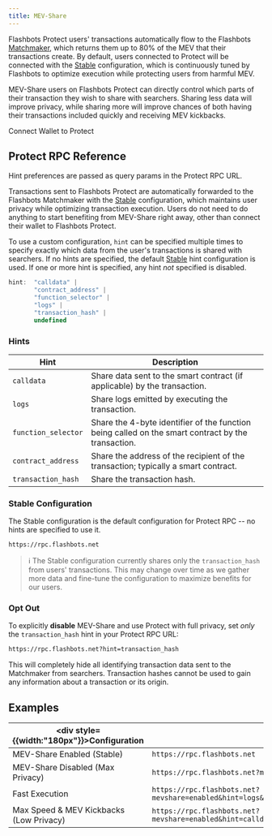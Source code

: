 ```yaml
---
title: MEV-Share
---
```



Flashbots Protect users' transactions automatically flow to the Flashbots [Matchmaker](/flashbots-mev-share/overview#what-is-a-matchmaker), which returns them up to 80% of the MEV that their transactions create. By default, users connected to Protect will be connected with the [Stable](/flashbots-protect/rpc/mev-share#stable-configuration) configuration, which is continuously tuned by Flashbots to optimize execution while protecting users from harmful MEV.

MEV-Share users on Flashbots Protect can directly control which parts of their transaction they wish to share with searchers. Sharing less data will improve privacy, while sharing more will improve chances of both having their transactions included quickly and receiving MEV kickbacks.

<ProtectButton>Connect Wallet to Protect</ProtectButton>

## Protect RPC Reference

Hint preferences are passed as query params in the Protect RPC URL.

Transactions sent to Flashbots Protect are automatically forwarded to the Flashbots Matchmaker with the [Stable](/flashbots-protect/rpc/mev-share#stable-configuration) configuration, which maintains user privacy while optimizing transaction execution. Users do not need to do anything to start benefiting from MEV-Share right away, other than connect their wallet to Flashbots Protect.

To use a custom configuration, `hint` can be specified multiple times to specify exactly which data from the user's transactions is shared with searchers. If no hints are specified, the default [Stable](/flashbots-protect/rpc/mev-share#stable-configuration) hint configuration is used. If one or more hint is specified, any hint _not_ specified is disabled.

```js
hint:  "calldata" |
       "contract_address" |
       "function_selector" |
       "logs" |
       "transaction_hash" |
       undefined
```

### Hints

| Hint | Description |
| - | - |
| `calldata` | Share data sent to the smart contract (if applicable) by the transaction. |
| `logs` | Share logs emitted by executing the transaction. |
| `function_selector` | Share the 4-byte identifier of the function being called on the smart contract by the transaction. |
| `contract_address` | Share the address of the recipient of the transaction; typically a smart contract. |
| `transaction_hash` | Share the transaction hash. |

### Stable Configuration

The Stable configuration is the default configuration for Protect RPC -- no hints are specified to use it.

```txt
https://rpc.flashbots.net
```

> :information_source: The Stable configuration currently shares only the `transaction_hash` from users' transactions. This may change over time as we gather more data and fine-tune the configuration to maximize benefits for our users.

### Opt Out

To explicitly **disable** MEV-Share and use Protect with full privacy, set _only_ the `transaction_hash` hint in your Protect RPC URL:

```txt
https://rpc.flashbots.net?hint=transaction_hash
```

This will completely hide all identifying transaction data sent to the Matchmaker from searchers. Transaction hashes cannot be used to gain any information about a transaction or its origin.

## Examples

| <div style={{width:"180px"}}>Configuration</div>  | Flashbots Protect RPC URL |
| - | - |
| MEV-Share Enabled (Stable) | `https://rpc.flashbots.net` |
| MEV-Share Disabled (Max Privacy) | `https://rpc.flashbots.net?mevshare=disabled` |
| Fast Execution | `https://rpc.flashbots.net?mevshare=enabled&hint=logs&hint=function_selector&hint=contract_address&hint=transaction_hash` |
| Max Speed & MEV Kickbacks (Low Privacy) | `https://rpc.flashbots.net?mevshare=enabled&hint=calldata&hint=logs&hint=function_selector&hint=contract_address&hint=transaction_hash` |
